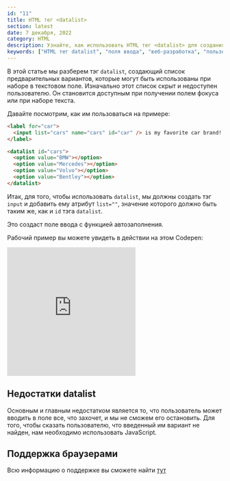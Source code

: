 ```yaml
---
id: "11"
title: HTML тег <datalist>
section: latest
date: 7 декабря, 2022
category: HTML
description: Узнайте, как использовать HTML тег <datalist> для создания списка предопределенных опций для полей ввода и улучшения пользовательского опыта на ваших веб-страницах.
keywords: ["HTML тег datalist", "поля ввода", "веб-разработка", "пользовательский опыт", "предопределенные опции"]
---
```


В этой статье мы разберем тэг `datalist`, создающий список предварительных
вариантов, которые могут быть использованы при наборе в текстовом поле.
Изначально этот список скрыт и недоступен пользователю. Он становится доступным
при получении полем фокуса или при наборе текста.

Давайте посмотрим, как им пользоваться на примере:

```html
<label for="car">
  <input list="cars" name="cars" id="car" /> is my favorite car brand!
</label>

<datalist id="cars">
  <option value="BMW"></option>
  <option value="Mercedes"></option>
  <option value="Volvo"></option>
  <option value="Bentley"></option>
</datalist>
```
Итак, для того, чтобы использовать `datalist`, мы должны создать тэг `input`
и добавить ему атрибут `list=""`, значение которого должно быть таким же,
как и `id` тэга `datalist`.

Это создаст поле ввода с функцией автозаполнения.

Рабочий пример вы можете увидеть в действии на этом Codepen:

<PostFrames>
  <iframe
    height="300"
    style={{ width: "100%" }}
    scrolling="no"
    title="HTML Datalist tag"
    src="https://codepen.io/iTsygankov/embed/BaVVGOb?default-tab=html%2Cresult"
    frameBorder="no"
    loading="lazy"
    allowFullScreen={true}
  >
    See the Pen
    <a href="https://codepen.io/iTsygankov/pen/BaVVGOb">HTML Datalist tag</a>
    by Igor (<a href="https://codepen.io/iTsygankov">@iTsygankov</a>) on
    <a href="https://codepen.io">CodePen</a>.
  </iframe>
</PostFrames>

## Недостатки datalist

Основным и главным недостатком является то, что пользователь может вводить в
поле все, что захочет, и мы не сможем его остановить. Для того, чтобы сказать
пользователю, что введенный им вариант не найден, нам необходимо использовать
JavaScript.

## Поддержка браузерами

Всю информацию о поддержке вы сможете найти <a href="https://caniuse.com/datalist" target="_blank">тут</a>
